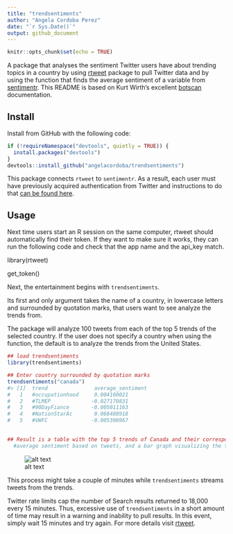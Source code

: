 ```yaml
---
title: "trendsentiments"
author: "Angela Cordoba Perez"
date: "`r Sys.Date()`"
output: github_document
---
```


```r
knitr::opts_chunk$set(echo = TRUE)
```
A package that analyses the sentiment Twitter users have about trending topics in
a country by using  [rtweet](https://github.com/ropensci/rtweet) package to pull
Twitter data and by using the function that finds the average sentiment of a variable
from [sentimentr](https://github.com/trinker/sentimentr). This README is based on 
Kurt Wirth's excellent [botscan](https://github.com/kurtawirth/botscan) 
documentation.

## Install

Install from GitHub with the following code:

```r
if (!requireNamespace("devtools", quietly = TRUE)) {
  install.packages("devtools")
}
devtools::install_github("angelacordoba/trendsentiments")
```

This package connects <code>rtweet</code> to <code>sentimentr</code>. As a 
result, each user must have previously acquired authentication from Twitter and 
instructions to do that [can be found here](http://rtweet.info/articles/auth.html).

## Usage

Next time users start an R session on the same computer, rtweet should automatically
find their token. If they want to make sure it works, they can run the following 
code and check that the app name and the api_key match.

library(rtweet)

get_token()

Next, the entertainment begins with <code>trendsentiments</code>.

Its first and only argument takes the name of a country, in lowercase letters and
surrounded by quotation marks, that users want to see analyze the trends from.

The package will analyze 100 tweets from each of the top 5 trends of the selected 
country. If the user does not specify a country when using the function, the default
is to analyze the trends from the United States.

```r
## load trendsentiments
library(trendsentiments)

## Enter country surrounded by quotation marks
trendsentiments("canada")
#> [1]  trend               average_sentiment
#   1   #occupationhood     0.004160021
#   2   #TLMEP             -0.027170831
#   3   #90DayFiance       -0.005011163
#   4   #NationStarAc       0.068488918
#   5   #VWFC              -0.005308967
       

## Result is a table with the top 5 trends of Canada and their corresponding 
  #average sentiment based on tweets, and a bar graph visualizing the table.

```

![alt text](https://github.com/angelacordoba/trendsentiments/blob/main/images/Canada.png)


This process might take a couple of minutes while <code>trendsentiments</code>
streams tweets from the trends.

Twitter rate limits cap the number of Search results returned to 18,000 every 
15 minutes. Thus, excessive use of <code>trendsentiments</code> in a short amount of 
time may result in a warning and inability to pull results.  In this event, 
simply wait 15 minutes and try again. For more details visit [rtweet](https://github.com/ropensci/rtweet). 
